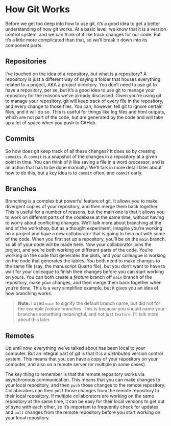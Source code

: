 # How Git Works

Before we get too deep into how to use git, it's a good idea to get a better understanding of how git works.
At a basic level, we know that it is a version control system, and we can think of it like track changes for our code.
But it's a little more complicated than that, so we'll break it down into its component parts.

## Repositories

I've touched on the idea of a repository, but what is a repository?
A repository is just a different way of saying a folder that houses everything related to a project, AKA a project directory.
You don't need to use git to have a repository, per se, but it's a good idea to use git to manage your repository for the reasons we've already discussed.
Given you're using git to manage your repository, git will keep track of every file in the repository, and every change to those files.
You can, however, tell git to ignore certain files, and it will do so.
This is useful for things like log files and html outputs, which are not part of the code, but are generated by the code and will take up a lot of space when you push to GitHub.

## Commits

So how does git keep track of all these changes?
It does so by creating `commits`.
A `commit` is a snapshot of the changes in a repository at a given point in time.
You can think of it like saving a file in a word processor, and is an action that has to be done manually.
We'll talk in more detail later about how to do this, but a key idea is to `commit` often, and `commit` early.

## Branches

Branching is a complex but powerful feature of git.
It allows you to make divergent copies of your repository, and then merge them back together.
This is useful for a number of reasons, but the main one is that it allows you to work on different parts of the codebase at the same time, without having to worry about conflicting changes.
We'll talk more about branching at the end of the workshop, but as a thought experiment, imagine you're working on a project and have a new collaborator that is going to help out with some of the code.
When you first set up a repository, you'll be on the `main` branch, so all of your code will be made here.
Now your collaborator joins the project, and you're both working on different parts of the code.
You're working on the code that generates the plots, and your colleague is working on the code that generates the tables.
You both need to make changes to the same file (say, the manuscript Quarto file), but you don't want to have to wait for your colleague to finish their changes before you can start working on yours.
You can both create a *feature* branch off `main` branch of the repository, make your changes, and then merge them back together when you're done.
This is a very simplified example, but it gives you an idea of how branching works.

> **Note:** I used `main` to signify the default branch name, but did not for the example *feature* branches. This is because you should name your branches something meaningful, and not just `feature`. I'll talk more about this later.

## Remotes

Up until now, everything we've talked about has been local to your computer.
But an integral part of git is that it is a *distributed* version control system.
This means that you can have a copy of your repository on your computer, and also on a remote server (or multiple in some cases).

The key thing to remember is that the remote repository works via asynchronous communication.
This means that you can make changes to your local repository, and then `push` those changes to the remote repository.
Collaborators can then `pull` those changes from the remote repository to their local repository.
If multiple collaborators are working on the same repository at the same time, it can be easy for their local versions to get out of sync with each other, so it's important to frequently check for updates and `pull` changes from the remote repository before you start working on your local repository.